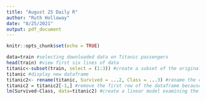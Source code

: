 ```yaml
---
title: "August 25 Daily R"
author: "Ruth Holloway"
date: "8/25/2021"
output: pdf_document
---
```


```r
knitr::opts_chunk$set(echo = TRUE)
```

```r
data=train #selecting downloaded data on Titanic passengers
head(train) #view first six lines of data
titanic<-subset(train, select = (1:3)) #create a subset of the original dataframe that only includes the passenger ID, survival, and class
titanic #display new dataframe
titanic2<- rename(titanic, Survived = ...2, Class = ...3) #rename the columns
titanic2 = titanic2[-1,] #remove the first row of the dataframe because the numeric data begins on line 2
lm(Survived~Class, data=titanic2) #create a linear model examining the relationship between class and survival
```

